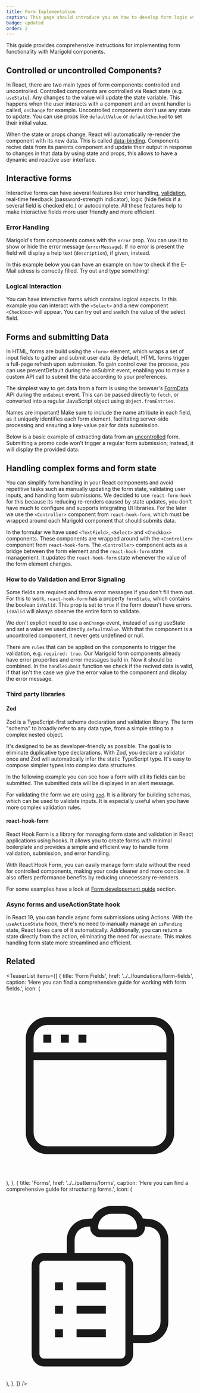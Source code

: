 ```yaml
---
title: Form Implementation
caption: This page should introduce you on how to develop form logic with Marigold.
badge: updated
order: 2
---
```


This guide provides comprehensive instructions for implementing form functionality with Marigold components.

## Controlled or uncontrolled Components?

In React, there are two main types of form components: controlled and uncontrolled.
Controlled components are controlled via React state (e.g. `useState`). Any changes to the value will update the state variable. This happens when the user interacts with a component and an event handler is called, `onChange` for example.
Uncontrolled components don't use any state to update. You can use props like `defaultValue` or `defaultChecked` to set their initial value.

When the state or props change, React will automatically re-render the component with its new data. This is called [data-binding](https://www.joshwcomeau.com/react/data-binding/). Components recive data from its parents component and update their output in response to changes in that data by using state and props, this allows to have a dynamic and reactive user interface.

## Interactive forms

Interactive forms can have several features like error handling, [validation](/foundations/validation), real-time feedback (password-strength indicator), logic (hide fields if a several field is checked etc.) or autocomplete.
All these features help to make interactive fields more user friendly and more efficient.

### Error Handling

Marigold's form components comes with the `error` prop. You can use it to show or hide the error message (`errorMessage`). If no error is present the field will display a help text (`description`), if given, instead.

In this example below you can have an example on how to check if the E-Mail adress is correctly filled.
Try out and type something!

<ComponentDemo file="./error-handling.demo.tsx" />

### Logical Interaction

You can have interactive forms which contains logical aspects. In this example you can interact with the `<Select>` and a new component `<Checkbox>` will appear. You can try out and switch the value of the select field.

<ComponentDemo file="./logical-interaction.demo.tsx" />

## Forms and submitting Data

In HTML, forms are build using the `<form>` element, which wraps a set of input fields to gather and submit user data. By default, HTML forms trigger a full-page refresh upon submission. To gain control over the process, you can use preventDefault during the onSubmit event, enabling you to make a custom API call to submit the data according to your preferences.

The simplest way to get data from a form is using the browser's [FormData](https://developer.mozilla.org/en-US/docs/Web/API/FormData) API during the `onSubmit` event. This can be passed directly to `fetch`, or converted into a regular JavaScript object using `Object.fromEntries`.

<SectionMessage variant="info">
  <SectionMessage.Title>Names are important!</SectionMessage.Title>
  <SectionMessage.Content>
    Make sure to include the name attribute in each field, as it uniquely
    identifies each form element, facilitating server-side processing and
    ensuring a key-value pair for data submission.
  </SectionMessage.Content>
</SectionMessage>

Below is a basic example of extracting data from an [uncontrolled](https://react.dev/learn/sharing-state-between-components#controlled-and-uncontrolled-components) form. Submitting a promo code won't trigger a regular form submission; instead, it will display the provided data.

<ComponentDemo file="./building-forms-submit.demo.tsx" />

## Handling complex forms and form state

You can simplify form handling in your React components and avoid repetitive tasks such as manually updating the form state, validating user inputs, and handling form submissions.
We decided to use `react-form-hook` for this because its reducing re-renders caused by state updates, you don't have much to configure and supports integrating UI libraries.
For the later we use the `<Controller>` component from `react-hook-form`, which must be wrapped around each Marigold component that should submits data.

In the formular we have used `<TextField>`, `<Select>` and `<Checkbox>` components. These components are wrapped around with the `<Controller>` component from `react-hook-form`. The `<Controller>` component acts as a bridge between the form element and the `react-hook-form` state management. It updates the `react-hook-form` state whenever the value of the form element changes.

<ComponentDemo file="./building-forms-hook-form.demo.tsx" />

### How to do Validation and Error Signaling

Some fields are required and throw error messages if you don't fill them out.
For this to work, `react-hook-form` has a property `formState`, which contains the boolean `isValid`. This prop is set to `true` if the form doesn't have errors. `isValid` will always observe the entire form to validate.

We don't explicit need to use a `onChange` event, instead of using useState and set a value we used directly `defaultValue`. With that the component is a uncontrolled component, it never gets undefined or null.

There are `rules` that can be applied on the components to trigger the validation, e.g. `required: true`. Our Marigold form components already have error properties and error messages build in. Now it should be combined. In the `handleSubmit` function we check if the recived data is valid, if that isn't the case we give the error value to the component and display the error message.

### Third party libraries

#### Zod

Zod is a TypeScript-first schema declaration and validation library. The term "schema" to broadly refer to any data type, from a simple string to a complex nested object.

It's designed to be as developer-friendly as possible. The goal is to eliminate duplicative type declarations. With Zod, you declare a validator once and Zod will automatically infer the static TypeScript type. It's easy to compose simpler types into complex data structures.

In the following example you can see how a form with all its fields can be submitted. The submitted data will be displayed in an alert message.

For validating the form we are using [`zod`](https://zod.dev/). It is a library for building schemas, which can be used to validate inputs. It is especially useful when you have more complex validation rules.

<ComponentDemo file="./building-forms-zod.demo.tsx" />

#### react-hook-form

React Hook Form is a library for managing form state and validation in React applications using hooks. It allows you to create forms with minimal boilerplate and provides a simple and efficient way to handle form validation, submission, and error handling.

With React Hook Form, you can easily manage form state without the need for controlled components, making your code cleaner and more concise. It also offers performance benefits by reducing unnecessary re-renders.

For some examples have a look at [Form developement guide](/patterns/form-implementation#handling-complex-forms-and-form-state) section.

### Async forms and useActionState hook

In React 19, you can handle async form submissions using Actions. With the `useActionState` hook, there's no need to manually manage an `isPending` state, React takes care of it automatically. Additionally, you can return a state directly from the action, eliminating the need for `useState`. This makes handling form state more streamlined and efficient.

<ComponentDemo file="./building-forms-async.demo.tsx" />

## Related

<TeaserList
  items={[
    {
      title: 'Form Fields',
      href: '../../foundations/form-fields',
      caption:
        'Here you can find a comprehensive guide for working with form fields.',
      icon: (
        <svg
          xmlns="http://www.w3.org/2000/svg"
          fill="none"
          viewBox="0 0 24 24"
          strokeWidth="1.5"
          stroke="currentColor"
          className="size-6"
        >
          <path
            strokeLinecap="round"
            strokeLinejoin="round"
            d="M3 8.25V18a2.25 2.25 0 0 0 2.25 2.25h13.5A2.25 2.25 0 0 0 21 18V8.25m-18 0V6a2.25 2.25 0 0 1 2.25-2.25h13.5A2.25 2.25 0 0 1 21 6v2.25m-18 0h18M5.25 6h.008v.008H5.25V6ZM7.5 6h.008v.008H7.5V6Zm2.25 0h.008v.008H9.75V6Z"
          />
        </svg>
      ),
    },
    {
      title: 'Forms',
      href: '../../patterns/forms',
      caption: 'Here you can find a comprehensive guide for structuring forms.',
      icon: (
        <svg
          xmlns="http://www.w3.org/2000/svg"
          fill="none"
          viewBox="0 0 24 24"
          strokeWidth={1.5}
          stroke="currentColor"
          className="size-6"
        >
          <path
            strokeLinecap="round"
            strokeLinejoin="round"
            d="M9 12h3.75M9 15h3.75M9 18h3.75m3 .75H18a2.25 2.25 0 0 0 2.25-2.25V6.108c0-1.135-.845-2.098-1.976-2.192a48.424 48.424 0 0 0-1.123-.08m-5.801 0c-.065.21-.1.433-.1.664 0 .414.336.75.75.75h4.5a.75.75 0 0 0 .75-.75 2.25 2.25 0 0 0-.1-.664m-5.8 0A2.251 2.251 0 0 1 13.5 2.25H15c1.012 0 1.867.668 2.15 1.586m-5.8 0c-.376.023-.75.05-1.124.08C9.095 4.01 8.25 4.973 8.25 6.108V8.25m0 0H4.875c-.621 0-1.125.504-1.125 1.125v11.25c0 .621.504 1.125 1.125 1.125h9.75c.621 0 1.125-.504 1.125-1.125V9.375c0-.621-.504-1.125-1.125-1.125H8.25ZM6.75 12h.008v.008H6.75V12Zm0 3h.008v.008H6.75V15Zm0 3h.008v.008H6.75V18Z"
          />
        </svg>
      ),
    },
  ]}
/>
